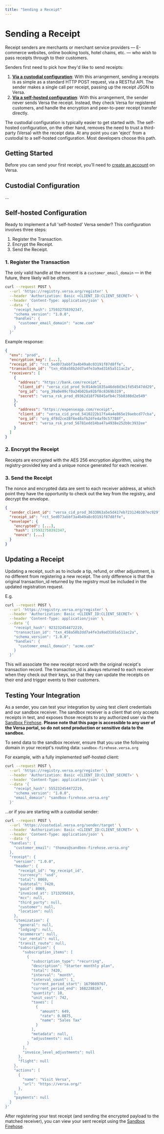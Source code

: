 ```yaml
---
title: "Sending a Receipt"
---
```


# Sending a Receipt

Receipt senders are merchants or merchant service providers — E-commerce websites, online booking tools, hotel chains, etc. — who wish to pass receipts through to their customers.

Senders first need to pick how they'd like to send receipts:

1. **[Via a custodial configuration](#custodial-configuration)**: With this arrangement, sending a receipts is as simple as a standard HTTP POST request, via a RESTful API. The sender makes a single call per receipt, passing up the receipt JSON to Versa.
2. **[Via a self-hosted configuration](#self-hosted-configuration)**: With this arrangement, the sender never sends Versa the receipt. Instead, they check Versa for registered customers, and handle the encryption and peer-to-peer receipt transfer directly.

The custodial configuration is typically easier to get started with. The self-hosted configuration, on the other hand, removes the need to trust a third-party (Versa) with the receipt data. At any point you can 'eject' from a custodial to a self-hosted configuration. Most developers choose this path.

## Getting Started

Before you can send your first receipt, you’ll need to [create an account](https://app.versa.org) on Versa.

## Custodial Configuration

...

## Self-hosted Configuration

Ready to implement a full 'self-hosted' Versa sender? This configuration involves three steps:

1. Register the Transaction.
2. Encrypt the Receipt.
3. Send the Receipt.

### 1. Register the Transaction

The only valid handle at the moment is a `customer_email_domain` — in the future, there likely will be others.

```bash
curl --request POST \
  --url 'https://registry.versa.org/register' \
  --header 'Authorization: Basic <CLIENT_ID:CLIENT_SECRET>' \
  --header 'Content-Type: application/json' \
  --data '{
    "receipt_hash": 175932758392347,
    "schema_version": "1.0.0",
    "handles": {
      "customer_email_domain": "acme.com"
    }
  }'
```

Example response:

```json
{
  "env": "prod",
  "encryption_key": [...],
  "receipt_id": "rct_5ed073abbf3a4b49a8c03191f87d8ffe",
  "transaction_id": "txn_458a58b2dd7a4fe3a9ad3165a511ac2a",
  "receivers": [
    {
      "address": "https://bank.com/receipt",
      "client_id": "versa_cid_prod_9c014de1835a46de8d3e1fd54547dd29",
      "org_id": "org_39a0e09cf0a24b02ba92bf8c8369b319",
      "secret": "versa_rsk_prod_d9362d18f76845afb4c75b8388d2e549"
    },
    {
      "address": "https://expenseapp.com/receipt",
      "client_id": "versa_cid_prod_5410222b17fa4a4e865e19aebcd77cba",
      "org_id": "org_df8d2ce28f6e48afb2dfe4af0c57788f",
      "secret": "versa_rsk_prod_56781edd14ba47a4938e252b0c3932ee"
    }
  ]
}
```

### 2. Encrypt the Receipt

Receipts are encrypted with the AES 256 encryption algorithm, using the registry-provided key and a unique nonce generated for each receiver.

### 3. Send the Receipt

The nonce and encrypted data are sent to each receiver address, at which point they have the opportunity to check out the key from the registry, and decrypt the envelope.

```json
{
  "sender_client_id": "versa_cid_prod_3633863a5e5d417eb723124b387ec929",
  "receipt_id": "rct_5ed073abbf3a4b49a8c03191f87d8ffe",
  "envelope": {
    "encrypted": [...],
    "hash": 175932758392347,
    "nonce": [...]
  }
}
```

## Updating a Receipt

Updating a receipt, such as to include a tip, refund, or other adjustment, is no different from registering a new receipt.
The only difference is that the original transaction_id returned by the registry must be included in the updated registration request.

E.g.

```bash
curl --request POST \
  --url 'https://registry.versa.org/register' \
  --header 'Authorization: Basic <CLIENT_ID:CLIENT_SECRET>' \
  --header 'Content-Type: application/json' \
  --data '{
    "receipt_hash": 923232454472219,
    "transaction_id": "txn_458a58b2dd7a4fe3a9ad3165a511ac2a",
    "schema_version": "1.0.0",
    "handles": {
      "customer_email_domain": "acme.com"
    }
  }'
```

This will associate the new receipt record with the original receipt's transaction record.
The transaction_id is always returned to each receiver when they check out their keys, so that they can update the receipts on their end and trigger events to their customers.

## Testing Your Integration

As a sender, you can test your integration by using test client credentials and our sandbox receiver. The sandbox receiver is a client that only accepts receipts in test,
and exposes those receipts to any authorized user via the [Sandbox Firehose](https://app.versa.org/sandbox-firehose).
**Please note that this page is accessible to any user of the Versa portal, so do not send production or sensitive data to the sandbox.**

To send data to the sandbox receiver, ensure that you use the following domain in your receipt's routing data: `sandbox-firehose.versa.org`

For example, with a fully implemented self-hosted client:

```bash
curl --request POST \
  --url 'https://registry.versa.org/register' \
  --header 'Authorization: Basic <CLIENT_ID:CLIENT_SECRET>' \
  --header 'Content-Type: application/json' \
  --data '{
    "receipt_hash": 555232454472219,
    "schema_version": "1.0.0",
    "email_domain": "sandbox-firehose.versa.org"
  }'
```

...or if you are starting with a custodial sender:

```bash
curl --request POST \
  --url 'https://custodial.versa.org/sender/target' \
  --header 'Authorization: Basic <CLIENT_ID:CLIENT_SECRET>' \
  --header 'Content-Type: application/json' \
  --data '{
  "handles": {
    "customer_email": "thomas@sandbox-firehose.versa.org"
  },
  "receipt": {
    "version": "1.0.0",
    "header": {
      "receipt_id": "my_receipt_id",
      "currency": "usd",
      "total": 8069,
      "subtotal": 7420,
      "paid": 8069,
      "invoiced_at": 1713295619,
      "mcc": null,
      "third_party": null,
      "customer": null,
      "location": null
    },
    "itemization": {
      "general": null,
      "lodging": null,
      "ecommerce": null,
      "car_rental": null,
      "transit_route": null,
      "subscription": {
        "subscription_items": [
          {
            "subscription_type": "recurring",
            "description": "Starter monthly plan",
            "total": 7420,
            "interval": "month",
            "interval_count": 1,
            "current_period_start": 1679609767,
            "current_period_end": 1682288167,
            "quantity": 10,
            "unit_cost": 742,
            "taxes": [
              {
                "amount": 649,
                "rate": 0.0875,
                "name": "Sales Tax"
              }
            ],
            "metadata": null,
            "adjustments": null
          }
        ],
        "invoice_level_adjustments": null
      },
      "flight": null
    },
    "actions": [
      {
        "name": "Visit Versa",
        "url": "https://versa.org/"
      },
    ],
    "payments": null
  }
}'
```

After registering your test receipt (and sending the encrypted payload to the matched receiver), you can view your sent receipt using the [Sandbox Firehose](https://app.versa.org/sandbox-firehose).
